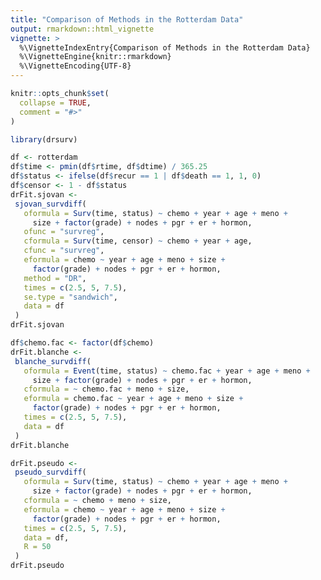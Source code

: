 ```yaml
---
title: "Comparison of Methods in the Rotterdam Data"
output: rmarkdown::html_vignette
vignette: >
  %\VignetteIndexEntry{Comparison of Methods in the Rotterdam Data}
  %\VignetteEngine{knitr::rmarkdown}
  %\VignetteEncoding{UTF-8}
---
```


```r
knitr::opts_chunk$set(
  collapse = TRUE,
  comment = "#>"
)
```

```r
library(drsurv)
```


```r
df <- rotterdam
df$time <- pmin(df$rtime, df$dtime) / 365.25
df$status <- ifelse(df$recur == 1 | df$death == 1, 1, 0)
df$censor <- 1 - df$status
drFit.sjovan <-
 sjovan_survdiff(
   oformula = Surv(time, status) ~ chemo + year + age + meno +
     size + factor(grade) + nodes + pgr + er + hormon,
   ofunc = "survreg",
   cformula = Surv(time, censor) ~ chemo + year + age,
   cfunc = "survreg",
   eformula = chemo ~ year + age + meno + size +
     factor(grade) + nodes + pgr + er + hormon,
   method = "DR",
   times = c(2.5, 5, 7.5),
   se.type = "sandwich",
   data = df
 )
drFit.sjovan
```




```r
df$chemo.fac <- factor(df$chemo)
drFit.blanche <-
 blanche_survdiff(
   oformula = Event(time, status) ~ chemo.fac + year + age + meno +
     size + factor(grade) + nodes + pgr + er + hormon,
   cformula = ~ chemo.fac + meno + size,
   eformula = chemo.fac ~ year + age + meno + size +
     factor(grade) + nodes + pgr + er + hormon,
   times = c(2.5, 5, 7.5),
   data = df
 )
drFit.blanche
```



```r
drFit.pseudo <-
 pseudo_survdiff(
   oformula = Surv(time, status) ~ chemo + year + age + meno +
     size + factor(grade) + nodes + pgr + er + hormon,
   cformula = ~ chemo + meno + size,
   eformula = chemo ~ year + age + meno + size +
     factor(grade) + nodes + pgr + er + hormon,
   times = c(2.5, 5, 7.5),
   data = df, 
   R = 50
 )
drFit.pseudo
```

